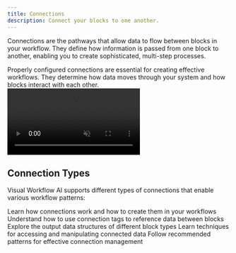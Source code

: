 ```yaml
---
title: Connections
description: Connect your blocks to one another.
---
```



Connections are the pathways that allow data to flow between blocks in your workflow. They define how information is passed from one block to another, enabling you to create sophisticated, multi-step processes.

<Callout type="info">
  Properly configured connections are essential for creating effective workflows. They determine how
  data moves through your system and how blocks interact with each other.
</Callout>

<div>
  <video autoPlay loop muted playsInline className="w-full" src="/connections.mp4"></video>
</div>

## Connection Types

Visual Workflow AI supports different types of connections that enable various workflow patterns:

<Cards>
  <Card title="Connection Basics" href="/connections/basics">
    Learn how connections work and how to create them in your workflows
  </Card>
  <Card title="Connection Tags" href="/connections/tags">
    Understand how to use connection tags to reference data between blocks
  </Card>
  <Card title="Data Structure" href="/connections/data-structure">
    Explore the output data structures of different block types
  </Card>
  <Card title="Accessing Data" href="/connections/accessing-data">
    Learn techniques for accessing and manipulating connected data
  </Card>
  <Card title="Best Practices" href="/connections/best-practices">
    Follow recommended patterns for effective connection management
  </Card>
</Cards>
